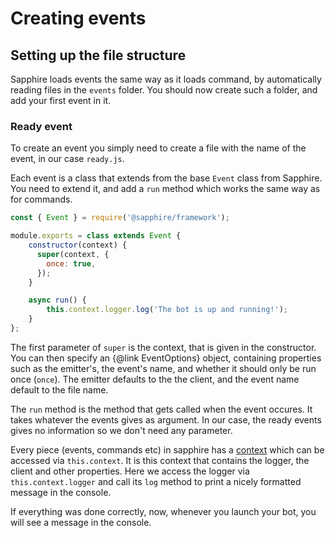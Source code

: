 
# Creating events

## Setting up the file structure

Sapphire loads events the same way as it loads command, by automatically reading files in the `events` folder. You
should now create such a folder, and add your first event in it.

### Ready event

To create an event you simply need to create a file with the name of the event, in our case `ready.js`.

Each event is a class that extends from the base `Event` class from Sapphire. You need to extend it, and add a `run`
method which works the same way as for commands.

```javascript
const { Event } = require('@sapphire/framework');

module.exports = class extends Event {
    constructor(context) {
      super(context, {
        once: true,
      });
    }

    async run() {
        this.context.logger.log('The bot is up and running!');
    }
};
```

The first parameter of `super` is the context, that is given in the constructor. You can then specify an
{@link EventOptions} object, containing properties such as the emitter's, the event's name, and
whether it should only be run once (`once`). The emitter defaults to the the client, and the event name default to the
file name.

The `run` method is the method that gets called when the event occures. It takes whatever the events gives as argument.
In our case, the ready events gives no information so we don't need any parameter.

Every piece (events, commands etc) in sapphire has a <a href={pieceContextUrl}>context</a> which can be accessed via
`this.context`. It is this context that contains the logger, the client and other properties. Here we access the
logger via `this.context.logger` and call its `log` method to print a nicely formatted message in the console.

If everything was done correctly, now, whenever you launch your bot, you will see a message in the console.

